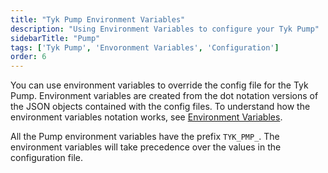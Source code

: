 ```yaml
---
title: "Tyk Pump Environment Variables"
description: "Using Environment Variables to configure your Tyk Pump"
sidebarTitle: "Pump"
tags: ['Tyk Pump', 'Envoronment Variables', 'Configuration']
order: 6
---
```



You can use environment variables to override the config file for the Tyk Pump. Environment variables are created from the dot notation versions of the JSON objects contained with the config files.
To understand how the environment variables notation works, see [Environment Variables](/docs3/tyk-oss-gateway/configuration). 

All the Pump environment variables have the prefix `TYK_PMP_`. The environment variables will take precedence over the values in the configuration file.

<PumpConfig/>
